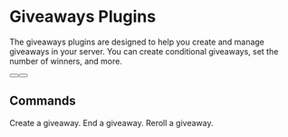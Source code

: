# Giveaways Plugins
The giveaways plugins are designed to help you create and manage giveaways in your server. You can create conditional giveaways, set the number of winners, and more.

<div className="not-prose mb-16 mt-6 flex flex-wrap gap-3">
  <Button href="https://builtbybit.com/resources/54939/" arrow="right" children="Purchase" />
  <Button href="https://discord.gg/itsme-to" children="Support" variant="outline" />
</div>

## Commands
<Properties>
  <Property name="/giveaway create <prize> <time> [winners] [channel] [condition]">
    Create a giveaway.
  </Property>
  <Property name="/giveaway end <message-id>">
    End a giveaway.
  </Property>
  <Property name="/giveaway reroll <message-id> [winners]">
    Reroll a giveaway.
  </Property>
</Properties>